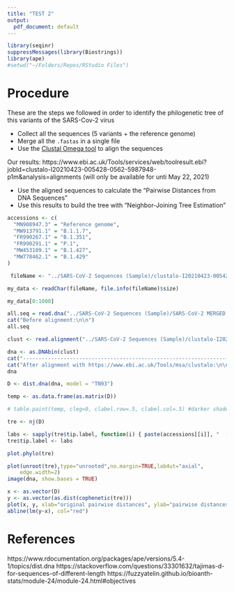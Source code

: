 ```yaml
---
title: "TEST 2"
output:
  pdf_document: default
---
```


```r
library(seqinr)
suppressMessages(library(Biostrings))
library(ape)
#setwd("~/Folders/Repos/RStudio Files")
```
# Procedure

These are the steps we followed in order to identify the philogenetic tree of this
variants of the SARS-Cov-2 virus

- Collect all the sequences (5 variants + the reference genome)
- Merge all the `.fastas` in a single file
- Use the [Clustal Omega tool](https://www.ebi.ac.uk/Tools/msa/clustalo/) to align the sequences

Our results: https://www.ebi.ac.uk/Tools/services/web/toolresult.ebi?jobId=clustalo-I20210423-005428-0562-5987948-p1m&analysis=alignments (will only be available for unti May 22, 2021)

- Use the aligned sequences to calculate the "Pairwise Distances from DNA Sequences"
- Use  this results to build the tree with "Neighbor-Joining Tree Estimation"

```r
accessions <- c(
  "MN908947.3" = "Reference genome",
  "MW913791.1" = "B.1.1.7",
  "FR990267.1" = "B.1.351",
  "FR990291.1" = "P.1",
  "MW453109.1" = "B.1.427",
  "MW778462.1" = "B.1.429" 
)
```


```r
 fileName <- "../SARS-CoV-2 Sequences (Sample)/clustalo-I20210423-005428-0562-5987948-p1m.clustal_num"

my_data <- readChar(fileName, file.info(fileName)$size)

my_data[0:1000]
```


```r
all.seq = read.dna("../SARS-CoV-2 Sequences (Sample)/SARS-CoV-2 MERGED.fasta", format = "fasta")
cat("Before alignment:\n\n")
all.seq

clust <- read.alignment("../SARS-CoV-2 Sequences (Sample)/clustalo-I20210423-005428-0562-5987948-p1m.clustal_num", format = "clustal", forceToLower = TRUE,)

dna <- as.DNAbin(clust)
cat("------------------------------------------------------------------\n")
cat("After alignment with https://www.ebi.ac.uk/Tools/msa/clustalo:\n\n")
dna

D <- dist.dna(dna, model = "TN93")

temp <- as.data.frame(as.matrix(D))

# table.paint(temp, cleg=0, clabel.row=.5, clabel.col=.5) #darker shades of gray mean a larger distance # you can also make cool color plots but they're much more complicated because they use the image() function
```

```r
tre <- nj(D)

labs <- sapply(tre$tip.label, function(i) { paste(accessions[[i]], "  (", i, ")", sep = "") })
tre$tip.label <- labs

plot.phylo(tre)

plot(unroot(tre),type="unrooted",no.margin=TRUE,lab4ut="axial",
    edge.width=2)
image(dna, show.bases = TRUE)
```

```r
x <- as.vector(D)
y <- as.vector(as.dist(cophenetic(tre)))
plot(x, y, xlab="original pairwise distances", ylab="pairwise distances on the tree", main="Is NJ appropriate?", pch=20, cex=3)
abline(lm(y~x), col="red")
```


# References

https://www.rdocumentation.org/packages/ape/versions/5.4-1/topics/dist.dna
https://stackoverflow.com/questions/33301632/tajimas-d-for-sequences-of-different-length
https://fuzzyatelin.github.io/bioanth-stats/module-24/module-24.html#objectives

